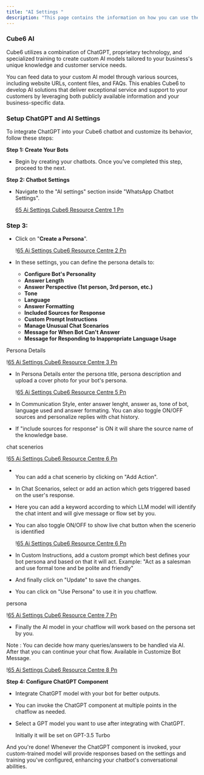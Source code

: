 ```yaml
---
title: "AI Settings "
description: "This page contains the information on how you can use the  Cube6 AI to enhance your chatbot capabilities."
---
```


### Cube6 AI

Cube6 utilizes a combination of ChatGPT, proprietary technology, and specialized training to create custom AI models tailored to your business's unique knowledge and customer service needs.

You can feed data to your custom AI model through various sources, including website URLs, content files, and FAQs. This enables  Cube6 to develop AI solutions that deliver exceptional service and support to your customers by leveraging both publicly available information and your business-specific data.

### **Setup ChatGPT and AI Settings**

To integrate ChatGPT into your  Cube6 chatbot and customize its behavior, follow these steps:

**Step 1: Create Your Bots**

- Begin by creating your chatbots. Once you've completed this step, proceed to the next.

**Step 2: Chatbot Settings**

- Navigate to the "AI settings" section inside "WhatsApp Chatbot Settings".

  [65 Ai Settings  Cube6 Resource Centre 1 Pn](/images/how-botpenguin-works/whatsapp-ai-setting/65.ai_settings__Cube6_resource_centre-1.png)

### Step 3:

- Click on "**Create a Persona**".

  \![65 Ai Settings  Cube6 Resource Centre 2 Pn](/images/how-botpenguin-works/whatsapp-ai-setting/65.ai_settings__Cube6_resource_centre-2.png)
- In these settings, you can define the persona details to:
  - **Configure Bot's Personality**
  - **Answer Length**
  - **Answer Perspective (1st person, 3rd person, etc.)**
  - **Tone**
  - **Language**
  - **Answer Formatting**
  - **Included Sources for Response**
  - **Custom Prompt Instructions**
  - **Manage Unusual Chat Scenarios**
  - **Message for When Bot Can't Answer**
  - **Message for Responding to Inappropriate Language Usage**

Persona Details

\![65 Ai Settings  Cube6 Resource Centre 3 Pn](/images/how-botpenguin-works/whatsapp-ai-setting/65.ai_settings__Cube6_resource_centre-3.png)

- In Persona Details enter the persona title, persona description and upload a cover photo for your bot's persona.

  \![65 Ai Settings  Cube6 Resource Centre 5 Pn](/images/how-botpenguin-works/whatsapp-ai-setting/65.ai_settings__Cube6_resource_centre-4.png)
- In Communication Style, enter answer lenght, answer as, tone of bot, language used and answer formating. You can also toggle ON/OFF sources and personalize replies with chat history.
- If "include sources for response" is ON it will share the source name of the knowledge base.

chat scenerios

\![65 Ai Settings  Cube6 Resource Centre 6 Pn](/images/how-botpenguin-works/whatsapp-ai-setting/65.ai_settings__Cube6_resource_centre-5.png)

- \
  You can add a chat scenerio by clicking on "Add Action".
- In Chat Scenarios, select or add an action which gets triggered based on the user's response.
- Here you can add a keyword according to which LLM model will identify the chat intent and will give message or flow set by you.
- You can also toggle ON/OFF to show live chat button when the scenerio is identified

  \![65 Ai Settings  Cube6 Resource Centre 6 Pn](/images/how-botpenguin-works/whatsapp-ai-setting/65.ai_settings__Cube6_resource_centre-6.png)
- In Custom Instructions, add a custom prompt which best defines your bot persona and based on that it will act. Example: "Act as a salesman and use formal tone and be polite and friendly"
- And finally click on "Update" to save the changes.
- You can click on "Use Persona" to use it in you chatflow.

persona

\![65 Ai Settings  Cube6 Resource Centre 7 Pn](/images/how-botpenguin-works/whatsapp-ai-setting/65.ai_settings__Cube6_resource_centre-7.png)

- Finally the AI model in your chatflow will work based on the persona set by you.

Note : You can decide how many queries/answers to be handled via AI. After that you can continue your chat flow. Available in Customize Bot Message.

\![65 Ai Settings  Cube6 Resource Centre 8 Pn](/images/how-botpenguin-works/whatsapp-ai-setting/65.ai_settings__Cube6_resource_centre-8.png)

**Step 4: Configure ChatGPT Component**

- Integrate ChatGPT model with your bot for better outputs.
- You can invoke the ChatGPT component at multiple points in the chatflow as needed.
- Select a GPT model you want to use after integrating with ChatGPT.

  <Info>
    Initially it will be set on GPT-3.5 Turbo
  </Info>

And you're done\! Whenever the ChatGPT component is invoked, your custom-trained model will provide responses based on the settings and training you've configured, enhancing your chatbot's conversational abilities.